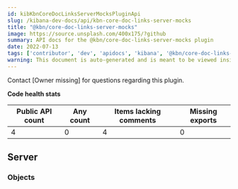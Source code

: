 ```yaml
---
id: kibKbnCoreDocLinksServerMocksPluginApi
slug: /kibana-dev-docs/api/kbn-core-doc-links-server-mocks
title: "@kbn/core-doc-links-server-mocks"
image: https://source.unsplash.com/400x175/?github
summary: API docs for the @kbn/core-doc-links-server-mocks plugin
date: 2022-07-13
tags: ['contributor', 'dev', 'apidocs', 'kibana', '@kbn/core-doc-links-server-mocks']
warning: This document is auto-generated and is meant to be viewed inside our experimental, new docs system. Reach out in #docs-engineering for more info.
---
```




Contact [Owner missing] for questions regarding this plugin.

**Code health stats**

| Public API count  | Any count | Items lacking comments | Missing exports |
|-------------------|-----------|------------------------|-----------------|
| 4 | 0 | 4 | 0 |

## Server

### Objects
<DocDefinitionList data={kbnCoreDocLinksServerMocksObj.server.objects}/>

